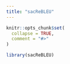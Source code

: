```yaml
---
title: "sacReBLEU"
---
```


```r
knitr::opts_chunk$set(
  collapse = TRUE,
  comment = "#>"
)
```

```r
library(sacReBLEU)
```
